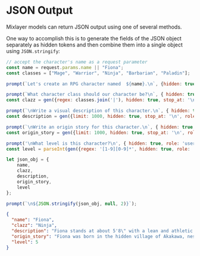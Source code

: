 # JSON Output

Mixlayer models can return JSON output using one of several methods. 

One way to accomplish this is to generate the fields of the JSON object separately as hidden tokens and then combine them into a single object using `JSON.stringify`: 

```js filename="rpg-character.js" copy
// accept the character's name as a request parameter
const name = request.params.name || "Fiona"; 
const classes = ["Mage", "Warrior", "Ninja", "Barbarian", "Paladin"]; 

prompt(`Let's create an RPG character named  ${name}.\n`, {hidden: true, role: 'user'});

prompt(`What character class should our character be?\n`, { hidden: true, role: 'user' }); 
const clazz = gen({regex: classes.join('|'), hidden: true, stop_at: '\n', role: 'assistant'}); 

prompt(`\nWrite a visual description of this character.\n`, { hidden: true, role: 'user' });
const description = gen({limit: 1000, hidden: true, stop_at: '\n', role: 'assistant'}); 

prompt(`\nWrite an origin story for this character.\n`, { hidden: true, role: 'user' });
const origin_story = gen({limit: 1000, hidden: true, stop_at: '\n', role: 'assistant'}); 

prompt('\nWhat level is this character?\n', { hidden: true, role: 'user' }); 
const level = parseInt(gen({regex: '[1-9][0-9]*', hidden: true, role: 'assistant'}));

let json_obj = { 
    name, 
    clazz, 
    description,
    origin_story, 
    level
}; 

prompt(`\n${JSON.stringify(json_obj, null, 2)}`);
```

```json filename="output.txt"
{
  "name": "Fiona",
  "clazz": "Ninja",
  "description": "Fiona stands at about 5'8\" with a lean and athletic build, honed from years of training in the art of ninjutsu. Her short, spiky hair is a dark brown color that's often styled in a messy, piecey look, with a few stray strands framing her heart-shaped face. Her eyes are an piercing emerald green, a trait she inherited from her mother, and seem to gleam with a mischievous intensity.",
  "origin_story": "Fiona was born in the hidden village of Akakawa, nestled deep within the mountains of feudal Japan. Her parents, Kaito and Emiko, were both skilled ninjas who had dedicated their lives to protecting their village from external threats.",
  "level": 5
}
```